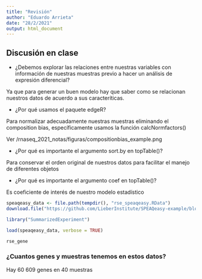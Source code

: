 ```yaml
---
title: "Revisión"
author: "Eduardo Arrieta"
date: "28/2/2021"
output: html_document
---
```


## Discusión en clase
* ¿Debemos explorar las relaciones entre nuestras variables con información de nuestras muestras previo a hacer un análisis de expresión diferencial?

Ya que para generar un buen modelo hay que saber como se relacionan nuestros datos de acuerdo a sus caracteríticas.

* ¿Por qué usamos el paquete edgeR?

Para normalizar adecuadamente nuestras muestras eliminando el composition bias, específicamente usamos la función calcNormfactors() 

Ver /rnaseq_2021_notas/figuras/compositionbias_example.png

* ¿Por qué es importante el argumento sort.by en topTable()?

Para conservar el orden original de nuestros datos para facilitar el manejo de diferentes objetos 

* ¿Por qué es importante el argumento coef en topTable()?

Es coeficiente de interés de nuestro modelo estadístico

```r
speaqeasy_data <- file.path(tempdir(), "rse_speaqeasy.RData")
download.file("https://github.com/LieberInstitute/SPEAQeasy-example/blob/master/rse_speaqeasy.RData?raw=true", speaqeasy_data, mode = "wb")
```

```r
library("SummarizedExperiment")
```

```r
load(speaqeasy_data, verbose = TRUE)
```

```r
rse_gene
```

### ¿Cuantos genes y muestras tenemos en estos datos?

Hay 60 609 genes en 40 muestras 
